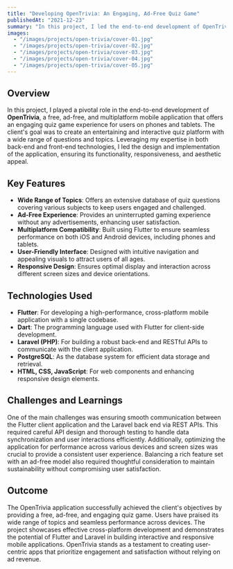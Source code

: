 ```yaml
---
title: "Developing OpenTrivia: An Engaging, Ad-Free Quiz Game"
publishedAt: "2021-12-23"
summary: "In this project, I led the end-to-end development of OpenTrivia, a free, ad-free, and multiplatform mobile application offering an engaging quiz game experience."
images:
  - "/images/projects/open-trivia/cover-01.jpg"
  - "/images/projects/open-trivia/cover-02.jpg"
  - "/images/projects/open-trivia/cover-03.jpg"
  - "/images/projects/open-trivia/cover-04.jpg"
  - "/images/projects/open-trivia/cover-05.jpg"
---
```


## Overview

In this project, I played a pivotal role in the end-to-end development of **OpenTrivia**, a free, ad-free, and multiplatform mobile application that offers an engaging quiz game experience for users on phones and tablets. The client's goal was to create an entertaining and interactive quiz platform with a wide range of questions and topics. Leveraging my expertise in both back-end and front-end technologies, I led the design and implementation of the application, ensuring its functionality, responsiveness, and aesthetic appeal.

## Key Features

- **Wide Range of Topics**: Offers an extensive database of quiz questions covering various subjects to keep users engaged and challenged.
- **Ad-Free Experience**: Provides an uninterrupted gaming experience without any advertisements, enhancing user satisfaction.
- **Multiplatform Compatibility**: Built using Flutter to ensure seamless performance on both iOS and Android devices, including phones and tablets.
- **User-Friendly Interface**: Designed with intuitive navigation and appealing visuals to attract users of all ages.
- **Responsive Design**: Ensures optimal display and interaction across different screen sizes and device orientations.

## Technologies Used

- **Flutter**: For developing a high-performance, cross-platform mobile application with a single codebase.
- **Dart**: The programming language used with Flutter for client-side development.
- **Laravel (PHP)**: For building a robust back-end and RESTful APIs to communicate with the client application.
- **PostgreSQL**: As the database system for efficient data storage and retrieval.
- **HTML, CSS, JavaScript**: For web components and enhancing responsive design elements.

## Challenges and Learnings

One of the main challenges was ensuring smooth communication between the Flutter client application and the Laravel back end via REST APIs. This required careful API design and thorough testing to handle data synchronization and user interactions efficiently. Additionally, optimizing the application for performance across various devices and screen sizes was crucial to provide a consistent user experience. Balancing a rich feature set with an ad-free model also required thoughtful consideration to maintain sustainability without compromising user satisfaction.

## Outcome

The OpenTrivia application successfully achieved the client's objectives by providing a free, ad-free, and engaging quiz game. Users have praised its wide range of topics and seamless performance across devices. The project showcases effective cross-platform development and demonstrates the potential of Flutter and Laravel in building interactive and responsive mobile applications. OpenTrivia stands as a testament to creating user-centric apps that prioritize engagement and satisfaction without relying on ad revenue.

